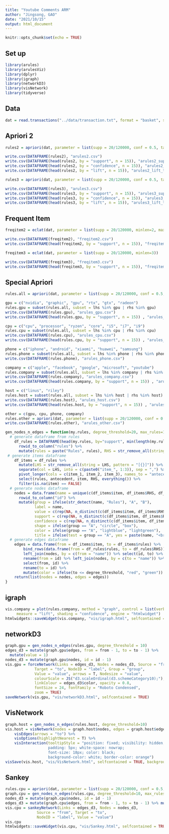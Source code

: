 ```yaml
---
title: "Youtube Comments ARM"
author: "Jingsong, GAO"
date: "2021/10/15"
output: html_document
---
```


```r
knitr::opts_chunk$set(echo = TRUE)
```

## Set up
```r
library(arules)
library(arulesViz)
library(dplyr)
library(igraph)
library(networkD3)
library(visNetwork)
library(tidyverse)
```

## Data
```r
dat = read.transactions("../data/transaction.txt", format = "basket", sep=",")
```

## Apriori 2
```r
rules2 = apriori(dat, parameter = list(supp = 20/120000, conf = 0.5, target = "rules", minlen=2, maxlen=2))
```

```r
write.csv(DATAFRAME(rules2), "arules2.csv")
write.csv(DATAFRAME(head(rules2, by = "support", n = 15)), "arules2_sup_top15.csv")
write.csv(DATAFRAME(head(rules2, by = "confidence", n = 15)), "arules2_conf_top15.csv")
write.csv(DATAFRAME(head(rules2, by = "lift", n = 15)), "arules2_lift_top15.csv")
```

```r
rules3 = apriori(dat, parameter = list(supp = 20/120000, conf = 0.5, target = "rules", minlen=3))
```

```r
write.csv(DATAFRAME(rules3), "arules3.csv")
write.csv(DATAFRAME(head(rules3, by = "support", n = 15)), "arules3_sup_top15.csv")
write.csv(DATAFRAME(head(rules3, by = "confidence", n = 15)), "arules3_conf_top15.csv")
write.csv(DATAFRAME(head(rules3, by = "lift", n = 15)), "arules3_lift_top15.csv")
```

## Frequent Item

```r
freqitem2 = eclat(dat, parameter = list(supp = 20/120000, minlen=2, maxlen=2))
```
```r
write.csv(DATAFRAME(freqitem2), "freqitem2.csv")
write.csv(DATAFRAME(head(freqitem2, by = "support", n = 15)), "freqitem2_sup_top15.csv")
```

```r
freqitem3 = eclat(dat, parameter = list(supp = 20/120000, minlen=3))
```

```r
write.csv(DATAFRAME(freqitem3), "freqitem3.csv")
write.csv(DATAFRAME(head(freqitem3, by = "support", n = 15)), "freqitem3_sup_top15.csv")
```

## Special Apriori
```r
rules.all = apriori(dat, parameter = list(supp = 20/120000, conf = 0.5, minlen=2))
```
```r
gpu = c("nvidia", "graphic", "gpu", "rtx", "gtx", "radeon")
rules.gpu = subset(rules.all, subset = lhs %in% gpu | rhs %in% gpu)
write.csv(DATAFRAME(rules.gpu), "arules_gpu.csv")
write.csv(DATAFRAME(head(rules.gpu, by = "support", n = 15)) , "arules_gpu_top15.csv")
```

```r
cpu = c("cpu", "processor", "ryzen", "core", "i5", "i7", "i9")
rules.cpu = subset(rules.all, subset = lhs %in% cpu | rhs %in% cpu)
write.csv(DATAFRAME(rules.cpu), "arules_cpu.csv")
write.csv(DATAFRAME(head(rules.cpu, by = "support", n = 15)) , "arules_cpu_top15.csv")
```


```r
phone = c("iphone", "android", "xiaomi", "huawei", "samsung")
rules.phone = subset(rules.all, subset = lhs %in% phone | rhs %in% phone)
write.csv(DATAFRAME(rules.phone), "arules_phone.csv")
```

```r
company = c("apple", "facebook", "google", "microsoft", "youtube")
rules.company = subset(rules.all, subset = lhs %in% company | rhs %in% company)
write.csv(DATAFRAME(rules.company), "arules_company.csv")
write.csv(DATAFRAME(head(rules.company, by = "support", n = 15)) , "arules_company_top15.csv")
```

```r
host = c("linus", "riley")
rules.host = subset(rules.all, subset = lhs %in% host | rhs %in% host)
write.csv(DATAFRAME(rules.host), "arules_host.csv")
write.csv(DATAFRAME(head(rules.host, by = "support", n = 15)) , "arules_host_top15.csv")
```

```r
other = c(gpu, cpu, phone, company)
rules.other = apriori(dat, parameter = list(supp = 20/120000, conf = 0.5, minlen=2),  appearance = list(none = other))
write.csv(DATAFRAME(rules.other), "arules_other.csv")
```

```r
gen_nodes_n_edges = function(my.rules, degree_threshold=20, max_rules=150) {
  # generate dataframe from rules
    df_rules = DATAFRAME(head(my.rules, by="support", min(length(my.rules), max_rules))) %>%
      rowid_to_column("rules") %>%
      mutate(rules = paste("Rules", rules), RHS = str_remove_all(string = RHS, pattern = "[{}]"))
 # generate items dataframe
    df_items = df_rules %>%
      mutate(LHS = str_remove_all(string = LHS, pattern = "[{}]")) %>%
      separate(col = LHS, into = c(paste0("item_", 1:3)), sep = ",") %>%
      pivot_longer(cols = c(item_1, item_2, item_3), names_to = "antecedent", values_to = "item") %>%
      select(rules, antecedent, item, RHS, everything()) %>%
      filter(is.na(item) == FALSE)
  # generate nodes dataframe
    nodes = data.frame(name = unique(c(df_items$item, df_items$RHS, df_items$rules))) %>%
      rowid_to_column("id") %>%
      mutate(group = ifelse(str_detect(name, "Rules"), "A", "B"),
             label = name,
             value = c(rep(NA, n_distinct(c(df_items$item, df_items$RHS))), df_rules$lift),
             support = c(rep(NA, n_distinct(c(df_items$item, df_items$RHS))), df_rules$support),
             confidence = c(rep(NA, n_distinct(c(df_items$item, df_items$RHS))),df_rules$confidence),
             shape = ifelse(group == "A", "circle", "box"),
             color = ifelse(group == "A", "lightblue", "lightgreen"),
             title = ifelse(test = group == "A", yes = paste(name, "<br> Lift:", round(value, 2), "<br> Confidence:", round(confidence, 2), "<br> Support:", round(support, 2)), no = as.character(name)))
  # generate edges dataframe
    edges = data.frame(from = df_items$item, to = df_items$rules) %>%
        bind_rows(data.frame(from = df_rules$rules, to = df_rules$RHS)) %>%
        left_join(nodes, by = c(from = "name")) %>% select(id, to) %>%
        rename(from = id) %>% left_join(nodes, by = c(to = "name")) %>%
        select(from, id) %>%
        rename(to = id) %>%
        mutate(color = ifelse(to <= degree_threshold, "red", "green"))
    return(list(nodes = nodes, edges = edges))
}
```

## igraph
```r
vis.company = plot(rules.company, method = "graph", control = list(verbose = FALSE),
     measure = "lift", shading = "confidence", engine = "htmlwidget")
htmlwidgets::saveWidget(vis.company, "vis/igraph.html", selfcontained = TRUE)
```



## networkD3
```r
graph.gpu = gen_nodes_n_edges(rules.gpu, degree_threshold = 10)
edges_d3 = mutate(graph.gpu$edges, from = from - 1, to = to - 1) %>%
  mutate(value = 1)
nodes_d3 = mutate(graph.gpu$nodes, id = id - 1)
vis.gpu = forceNetwork(Links = edges_d3, Nodes = nodes_d3, Source = "from",
             Target = "to", NodeID = "label", Group = "group",
             Value = "value", arrows = T, Nodesize = "value",
             colourScale = JS("d3.scaleOrdinal(d3.schemeCategory10);"),
             linkColour = edges_d3$color, opacity = 0.8,
             fontSize = 24, fontFamily = "Roboto Condensed",
             zoom = TRUE)
saveNetwork(vis.gpu, "vis/networkD3.html", selfcontained = TRUE)
```

## VisNetwork
```r
graph.host = gen_nodes_n_edges(rules.host, degree_threshold=10)
vis.host = visNetwork(nodes = graph.host$nodes, edges = graph.host$edges, height = "500px", width = "100%") %>%
    visEdges(arrows = "to") %>%
    visOptions(highlightNearest = T) %>%
    visInteraction(tooltipStyle = "position: fixed; visibility: hidden; 
                   padding: 5px; white-space: nowrap;
                   font-size: 18px; color: black;
                   background-color: white; border-color: orange")
visSave(vis.host, "vis/VisNetwork.html", selfcontained = TRUE, background = "white")
```


## Sankey
```r
rules.cpu = apriori(dat, parameter = list(supp = 20/120000, conf = 0.5, minlen=2),  appearance = list(rhs = c("intel", "amd")))
graph.cpu = gen_nodes_n_edges(rules.cpu, degree_threshold=10, max_rules = 20)
nodes_d3 = mutate(graph.cpu$nodes, id = id - 1)
edges_d3 = mutate(graph.cpu$edges, from = from - 1, to = to - 1) %>% mutate(value = 1)
vis.cpu = sankeyNetwork(Links = edges_d3, Nodes = nodes_d3,
              Source = "from", Target = "to",
              NodeID = "label", Value = "value")
vis.cpu
htmlwidgets::saveWidget(vis.cpu, "vis/Sankey.html", selfcontained = TRUE)
```








